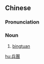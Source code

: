 {{also|兵团}}
==Chinese==
{{zh-forms|s=兵团}}

===Pronunciation===
{{zh-pron
|m=bīngtuán
|c=bing1 tyun4
|cat=n
}}

===Noun===
{{zh-noun}}

# [[bingtuan]]

[[hu:兵團]]
